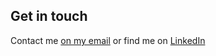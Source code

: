 ## Get in touch

Contact me [on my email](mailto:areebkhan619@gmail.com) or find me on [LinkedIn](https://www.linkedin.com/in/mareebkhan/)
